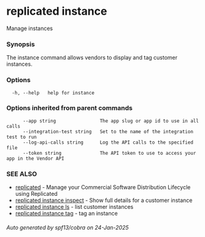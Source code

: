 # replicated instance

Manage instances

### Synopsis

The instance command allows vendors to display and tag customer instances.

### Options

```
  -h, --help   help for instance
```

### Options inherited from parent commands

```
      --app string                The app slug or app id to use in all calls
      --integration-test string   Set to the name of the integration test to run
      --log-api-calls string      Log the API calls to the specified file
      --token string              The API token to use to access your app in the Vendor API
```

### SEE ALSO

* [replicated](replicated)	 - Manage your Commercial Software Distribution Lifecycle using Replicated
* [replicated instance inspect](replicated-cli-instance-inspect)	 - Show full details for a customer instance
* [replicated instance ls](replicated-cli-instance-ls)	 - list customer instances
* [replicated instance tag](replicated-cli-instance-tag)	 - tag an instance

###### Auto generated by spf13/cobra on 24-Jan-2025
